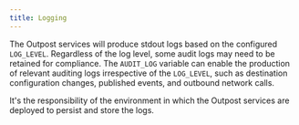```yaml
---
title: Logging
---
```


The Outpost services will produce stdout logs based on the configured `LOG_LEVEL`. Regardless of the log level, some audit logs may need to be retained for compliance. The `AUDIT_LOG` variable can enable the production of relevant auditing logs irrespective of the `LOG_LEVEL`, such as destination configuration changes, published events, and outbound network calls.

It's the responsibility of the environment in which the Outpost services are deployed to persist and store the logs.

